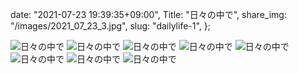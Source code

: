   date: "2021-07-23 19:39:35+09:00",
  Title: "日々の中で",
  share_img: "/images/2021_07_23_3.jpg",
  slug: "dailylife-1",
};

![日々の中で](/images/2021_07_10_14.jpg)
![日々の中で](/images/2021_07_10_15.jpg)
![日々の中で](/images/2021_07_23_1.jpg)
![日々の中で](/images/2021_07_23_2.jpg)
![日々の中で](/images/2021_07_23_3.jpg)
![日々の中で](/images/2021_07_23_4.jpg)
![日々の中で](/images/2021_07_23_5.jpg)
![日々の中で](/images/2021_07_23_6.jpg)
